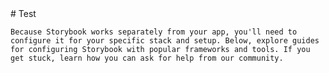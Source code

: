 
<Meta title="Test" />

<div className="sb-container">
  <div className='sb-section-title'>
    # Test

    Because Storybook works separately from your app, you'll need to configure it for your specific stack and setup. Below, explore guides for configuring Storybook with popular frameworks and tools. If you get stuck, learn how you can ask for help from our community.
  </div>
</div>
